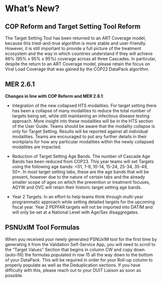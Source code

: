 # What's New?

## COP Reform and Target Setting Tool Reform 

The Target Setting Tool has been returned to an ART Coverage model, because this tried-and-true algorithm is more stable and user-friendly.  However, it is still important to provide a full picture of the treatment ecosystem and the way in which countries understand if they will achieve 86% (95% x 95% x 95%) coverage across all three Cascades. In particular, despite the return to an ART Coverage model, please retain the focus on Viral Load Coverage that was gained by the COP22 DataPack algorithm.

## MER 2.6.1

**Changes in line with COP Reform and MER 2.6.1**:

-   Integration of the new collapsed HTS modalities. For target setting there has been a collapse of many modalities to reduce the total number of targets being set, while still  maintaining an infectious disease testing approach. More insight into these modalities will be in the HTS section of the User Guide. Teams should be aware that the modality collapse is only for Target Setting. Results will be reported against all individual modalities. Teams are encouraged to put any further details in their workplans for how any particular modalities within the newly collapsed modalities are impacted.

-   Reduction of Target Setting Age Bands. The number of Cascade Age Bands has been reduced from COP23. This year teams will set Targets using the following age bands: <01, 1-9, 10-14, 15-24, 25-34, 35-49, 50+. In most target setting tabs, these are the age bands that will be present, however due to the nature of certain tabs and the already smaller scope of ages on which the prevention or treatment focuses, AGYW and OVC will retain their historic target setting age bands. 

-   Year 2 Targets. In an effort to help teams think through multi-year programmatic approach while setting detailed targets for the upcoming fiscal year. Year 2 PEPFAR targets will not be imported into DATIM and will only be set at a National Level with Age/Sex disaggregates. 

## **PSNUxIM Tool Formulas**

When you received your newly generated PSNUxIM tool for the first time by generating it from the Validation Self-Service App, you will need to scroll to the "Target Values" Section that begins in column CW and copy down (auto-fill) the formulas populated in row 15 all the way down to the bottom of your DataPack. This will be required in order for your Roll-up column to properly populate as well as the Deduplication sections. If you have difficulty with this, please reach out to your DUIT Liaison as soon as possible.
